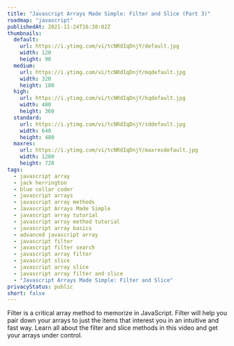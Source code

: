 ```yaml
---
title: "Javascript Arrays Made Simple: Filter and Slice (Part 3)"
roadmap: "javascript"
publishedAt: 2021-11-24T16:38:02Z
thumbnails:
  default:
    url: https://i.ytimg.com/vi/tcNRdIqDnjY/default.jpg
    width: 120
    height: 90
  medium:
    url: https://i.ytimg.com/vi/tcNRdIqDnjY/mqdefault.jpg
    width: 320
    height: 180
  high:
    url: https://i.ytimg.com/vi/tcNRdIqDnjY/hqdefault.jpg
    width: 480
    height: 360
  standard:
    url: https://i.ytimg.com/vi/tcNRdIqDnjY/sddefault.jpg
    width: 640
    height: 480
  maxres:
    url: https://i.ytimg.com/vi/tcNRdIqDnjY/maxresdefault.jpg
    width: 1280
    height: 720
tags:
  - javascript array
  - jack herrington
  - blue collar coder
  - javascript arrays
  - javascript array methods
  - Javascript Arrays Made Simple
  - javascript array tutorial
  - javascript array method tutorial
  - javascript array basics
  - advanced javascript array
  - javascript filter
  - javascript filter search
  - javascript array filter
  - javascript slice
  - javascript array slice
  - javascript array filter and slice
  - "Javascript Arrays Made Simple: Filter and Slice"
privacyStatus: public
short: false
---
```

  
Filter is a critical array method to memorize in JavaScript. Filter will help you pair down your arrays to just the items that interest you in an intuitive and fast way. Learn all about the filter and slice methods in this video and get your arrays under control.
